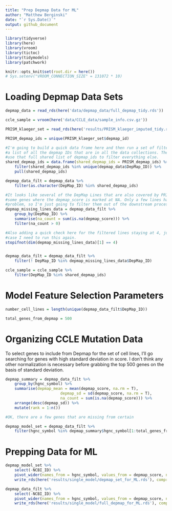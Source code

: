 ```yaml
---
title: "Prep Depmap Data for ML"
author: "Matthew Berginski"
date: "`r Sys.Date()`"
output: github_document
---
```


```r
library(tidyverse)
library(here)
library(vroom)
library(tictoc)
library(tidymodels)
library(patchwork)

knitr::opts_knit$set(root.dir = here())
# Sys.setenv("VROOM_CONNECTION_SIZE" = 131072 * 10)
```

# Loading Depmap Data Sets

```r
depmap_data = read_rds(here('data/depmap_data/full_depmap_tidy.rds'))

ccle_sample = vroom(here('data/CCLE_data/sample_info.csv.gz'))

PRISM_klaeger_set = read_rds(here('results/PRISM_klaeger_imputed_tidy.rds'))
```

```r
PRISM_depmap_ids = unique(PRISM_klaeger_set$depmap_id)

#I'm going to build a quick data frame here and then run a set of filters to get
#a list of all the depmap IDs that are in all the data collections. Then I'll
#use that full shared list of depmap_ids to filter everything else.
shared_depmap_ids = data.frame(shared_depmap_ids = PRISM_depmap_ids) %>%
	filter(shared_depmap_ids %in% unique(depmap_data$DepMap_ID)) %>%
	pull(shared_depmap_ids)

depmap_data_filt = depmap_data %>%
	filter(as.character(DepMap_ID) %in% shared_depmap_ids)

#It looks like several of the DepMap Lines that are also covered by PRISM have
#some genes where the depmap_score is marked at NA. Only a few lines have this
#problem, so I'm just going to filter them out of the downstream processing.
depmap_missing_lines_data = depmap_data_filt %>% 
	group_by(DepMap_ID) %>% 
	summarise(na_count = sum(is.na(depmap_score))) %>% 
	filter(na_count > 0)

#Also adding a quick check here for the filtered lines staying at 4, just in
#case I need to run this again.
stopifnot(dim(depmap_missing_lines_data)[1] == 4)


depmap_data_filt = depmap_data_filt %>%
	filter(! DepMap_ID %in% depmap_missing_lines_data$DepMap_ID)

ccle_sample = ccle_sample %>%
	filter(DepMap_ID %in% shared_depmap_ids)
```

# Model Feature Selection Parameters

```r
number_cell_lines = length(unique(depmap_data_filt$DepMap_ID))

total_genes_from_depmap = 500
```

# Organizing CCLE Mutation Data

To select genes to include from Depmap for the set of cell lines, I'll go searching for genes with high standard deviation in score. I don't think any other normalization is necessary before grabbing the top 500 genes on the basis of standard deviation.

```r
depmap_summary = depmap_data_filt %>%
	group_by(hgnc_symbol) %>%
	summarise(depmap_mean = mean(depmap_score, na.rm = T), 
						depmap_sd = sd(depmap_score, na.rm = T),
						na_count = sum(is.na(depmap_score))) %>%
	arrange(desc(depmap_sd)) %>%
	mutate(rank = 1:n())

#OK, there are a few genes that are missing from certain

depmap_model_set = depmap_data_filt %>%
	filter(hgnc_symbol %in% depmap_summary$hgnc_symbol[1:total_genes_from_depmap])
```

# Prepping Data for ML

```r
depmap_model_set %>% 
	select(-NCBI_ID) %>%
	pivot_wider(names_from = hgnc_symbol, values_from = depmap_score, names_prefix = "dep_") %>%
	write_rds(here('results/single_model/depmap_set_for_ML.rds'), compress = 'gz')

depmap_data_filt %>% 
	select(-NCBI_ID) %>%
	pivot_wider(names_from = hgnc_symbol, values_from = depmap_score, names_prefix = "dep_") %>%
	write_rds(here('results/single_model/full_depmap_for_ML.rds'), compress = 'gz')
```